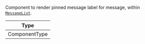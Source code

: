 Component to render pinned message label for message, within [`MessageList`](../../../ui-components/message-list).

| Type          |
| ------------- |
| ComponentType |
